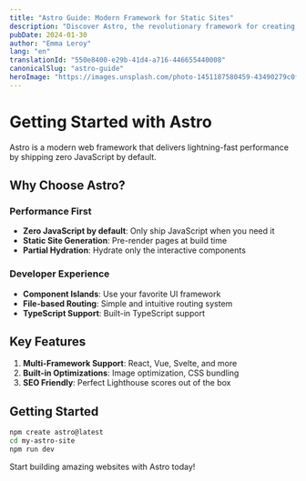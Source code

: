 ```yaml
---
title: "Astro Guide: Modern Framework for Static Sites"
description: "Discover Astro, the revolutionary framework for creating ultra-fast websites with less JavaScript."
pubDate: 2024-01-30
author: "Emma Leroy"
lang: "en"
translationId: "550e8400-e29b-41d4-a716-446655440008"
canonicalSlug: "astro-guide"
heroImage: "https://images.unsplash.com/photo-1451187580459-43490279c0fa?ixlib=rb-4.0.3&auto=format&fit=crop&w=1200&h=600&q=80"
---
```


# Getting Started with Astro

Astro is a modern web framework that delivers lightning-fast performance by shipping zero JavaScript by default.

## Why Choose Astro?

### Performance First
- **Zero JavaScript by default**: Only ship JavaScript when you need it
- **Static Site Generation**: Pre-render pages at build time
- **Partial Hydration**: Hydrate only the interactive components

### Developer Experience
- **Component Islands**: Use your favorite UI framework
- **File-based Routing**: Simple and intuitive routing system
- **TypeScript Support**: Built-in TypeScript support

## Key Features

1. **Multi-Framework Support**: React, Vue, Svelte, and more
2. **Built-in Optimizations**: Image optimization, CSS bundling
3. **SEO Friendly**: Perfect Lighthouse scores out of the box

## Getting Started

```bash
npm create astro@latest
cd my-astro-site
npm run dev
```

Start building amazing websites with Astro today! 